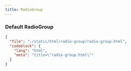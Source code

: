 ```yaml
---
title: RadioGroup
---
```


### Default RadioGroup

<ComponentPreview src="/radio-group/radio-group" />

```json doc-gen:file
{
  "file": "./static/html/radio-group/radio-group.html",
  "codeblock": {
    "lang": "html",
    "meta": "title=\"radio-group.html\""
  }
}
```
